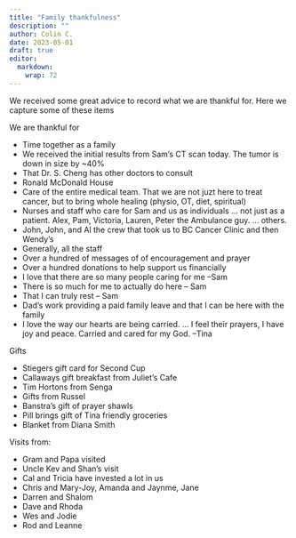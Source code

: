 ```yaml
---
title: "Family thankfulness"
description: ""
author: Colin C.
date: 2023-05-01
draft: true
editor: 
  markdown: 
    wrap: 72
---
```


We received some great advice to record what we are thankful for.  Here we capture some of these items 


We are thankful for

- Time together as a family
- We received the initial results from Sam's CT scan today.  The tumor is down in size by ~40%
- That Dr. S. Cheng has other doctors to consult
- Ronald McDonald House
- Care of the entire medical team.  That we are not juzt here to treat cancer, but to bring whole healing (physio, OT, diet, spiritual)
- Nurses and staff who care for Sam and us as individuals ... not just as a patient. Alex, Pam, Victoria, Lauren, Peter the Ambulance guy. ... others.  
- John, John, and Al the crew that took us to BC Cancer Clinic and then Wendy's 
- Generally, all the staff
- Over a hundred of messages of of encouragement and prayer
- Over a hundred donations to help support us financially 
- I love that there are so many people caring for me --Sam
- There is so much for me to actually do here -- Sam
- That I can truly rest -- Sam
- Dad's work providing a paid family leave and that I can be here with the family
- I love the way our hearts are being carried.  ... I feel their prayers, I have joy and peace.  Carried and cared for my God. --Tina



Gifts

- Stiegers gift card for Second Cup
- Callaways gift breakfast from Juliet's Cafe
- Tim Hortons from Senga
- Gifts from Russel
- Banstra's gift of prayer shawls
- Pill brings gift of Tina friendly groceries
- Blanket from Diana Smith



Visits from: 

- Gram and Papa visited 
- Uncle Kev and Shan's visit 
- Cal and Tricia have invested a lot in us 
- Chris and Mary-Joy, Amanda and Jaynme, Jane
- Darren and Shalom 
- Dave and Rhoda
- Wes and Jodie 
- Rod and Leanne 
